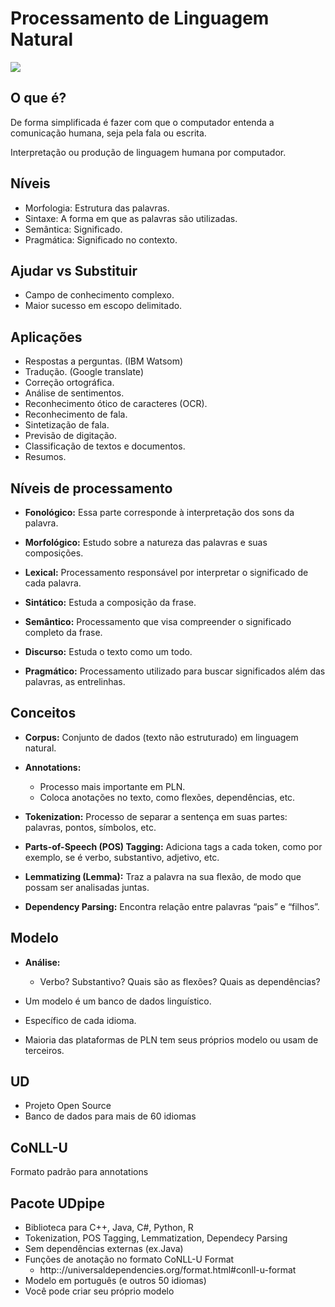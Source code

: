 # Processamento de Linguagem Natural

![](_bookdown_files/bookdown_files/figure-html/banner.png)

## O que é?

De forma simplificada é fazer com que o computador entenda a comunicação humana, seja pela fala ou escrita.

Interpretação ou produção de linguagem humana por computador.

## Níveis

- Morfologia: Estrutura das palavras.
- Sintaxe: A forma em que as palavras são utilizadas.
- Semântica: Significado.
- Pragmática: Significado no contexto.

## Ajudar vs Substituir

- Campo de conhecimento complexo.
- Maior sucesso em escopo delimitado.

## Aplicações

- Respostas a perguntas. (IBM Watsom)
- Tradução. (Google translate)
- Correção ortográfica.
- Análise de sentimentos.
- Reconhecimento ótico de caracteres (OCR).
- Reconhecimento de fala.
- Sintetização de fala.
- Previsão de digitação.
- Classificação de textos e documentos.
- Resumos.

## Níveis de processamento

- **Fonológico:** Essa parte corresponde à interpretação dos sons da palavra.

- **Morfológico:** Estudo sobre a natureza das palavras e suas composições. 

- **Lexical:** Processamento responsável por interpretar o significado de cada palavra.

- **Sintático:** Estuda a composição da frase.

- **Semântico:** Processamento que visa compreender o significado completo da frase.

- **Discurso:** Estuda o texto como um todo.

- **Pragmático:** Processamento utilizado para buscar significados além das palavras, as entrelinhas.

## Conceitos

- **Corpus:** Conjunto de dados (texto não estruturado) em linguagem natural.

- **Annotations:** 
  - Processo mais importante em PLN.
  - Coloca anotações no texto, como flexões, dependências, etc.
    
- **Tokenization:** Processo de separar a sentença em suas partes: palavras, pontos, símbolos, etc.

- **Parts-of-Speech (POS) Tagging:** Adiciona tags a cada token, como por exemplo, se é verbo, substantivo, adjetivo, etc.

- **Lemmatizing (Lemma):** Traz a palavra na sua flexão, de modo que possam ser analisadas juntas.

- **Dependency Parsing:** Encontra relação entre palavras "pais" e "filhos".


## Modelo

- **Análise:**

  - Verbo? Substantivo? Quais são as flexões? Quais as dependências?
  
- Um modelo é um banco de dados linguístico.

- Específico de cada idioma.

- Maioria das plataformas de PLN tem seus próprios modelo ou usam de terceiros.


## UD

- Projeto Open Source
- Banco de dados para mais de 60 idiomas

## CoNLL-U

Formato padrão para annotations

## Pacote UDpipe

- Biblioteca para C++, Java, C#, Python, R
- Tokenization, POS Tagging, Lemmatization, Dependecy Parsing
- Sem dependências externas (ex.Java)
- Funções de anotação no formato CoNLL-U Format
  - http:://universaldependencies.org/format.html#conll-u-format
- Modelo em português (e outros 50 idiomas)
- Você pode criar seu próprio modelo



